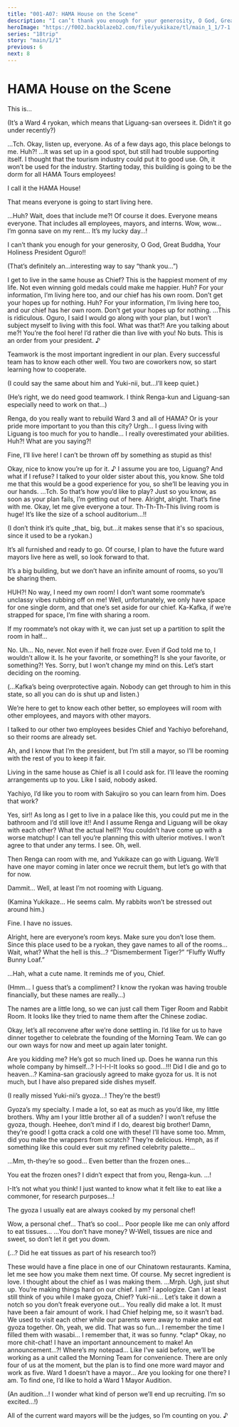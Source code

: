 ```yaml
---
title: "001-A07: HAMA House on the Scene"
description: "I can’t thank you enough for your generosity, O God, Great Buddha, Your Holiness President Oguro!!"
heroImage: "https://f002.backblazeb2.com/file/yukikaze/tl/main_1_1/7-1.jpg"
series: "18trip"
story: "main/1/1"
previous: 6
next: 8
---
```



# HAMA House on the Scene

<Divider loc="HAMA House" />

<StoryImg src="https://f002.backblazeb2.com/file/yukikaze/assets/bg/00_006_030.jpg" alt="HAMA House" type="bg" />

<Bubble mc>
This is…

<p class="t">(It’s a Ward 4 ryokan, which means that Liguang-san oversees it. Didn’t it go under recently?)</p>
</Bubble>

<Bubble character="Liguang">
…Tch.
</Bubble>

<Bubble character="Kafka">
Okay, listen up, everyone. As of a few days ago, this place belongs to me.
</Bubble>

<Bubble mc>
Huh?!
</Bubble>

<Bubble character="Liguang">
…It was set up in a good spot, but still had trouble supporting itself. I thought that the tourism industry could put it to good use.
</Bubble>

<Bubble character="Kafka">
Oh, it won’t be used for the industry. Starting today, this building is going to be the dorm for all HAMA Tours employees!

I call it the <span class="green">HAMA House</span>!

That means everyone is going to start living here.
</Bubble>

<Bubble character="Renga">
…Huh? Wait, does that include me?!
</Bubble>

<Bubble character="Kafka">
Of course it does. Everyone means everyone. That includes all employees, mayors, and interns.
</Bubble>

<Bubble character="Yachiyo">
Wow, wow… I’m gonna save on my rent… It’s my lucky day…!

I can’t thank you enough for your generosity, O God, Great Buddha, Your Holiness President Oguro!!
</Bubble>

<Bubble mc>
<p class="t">(That’s definitely an…interesting way to say “thank you…”)</p>
</Bubble>

<Bubble character="Yukikaze">
I get to live in the same house as Chief? This is the happiest moment of my life. Not even winning gold medals could make me happier.
</Bubble>

<Diff g="m">
<Bubble character="Kafka">
Huh? For your information, I’m living here too, and our chief has his own room. Don’t get your hopes up for nothing.
</Bubble>
</Diff>
<Diff g="f">
<Bubble character="Kafka">
Huh? For your information, I’m living here too, and our chief has her own room. Don’t get your hopes up for nothing.
</Bubble>
</Diff>

<Bubble character="Liguang">
…This is ridiculous. Oguro, I said I would go along with your plan, but I won’t subject myself to living with this fool.
</Bubble>

<Bubble character="Renga">
What was that?! Are you talking about me?! You’re the fool here! I’d rather die than live with you!
</Bubble>

<Bubble character="Kafka">
No buts. This is an order from your president.&nbsp;♪

Teamwork is the most important ingredient in our plan. Every successful team has to know each other well. You two are coworkers now, so start learning how to cooperate.
</Bubble>

<Bubble mc>
<p class="t">(I could say the same about him and Yuki-nii, but…I’ll keep quiet.)</p>

<p class="t">(He’s right, we do need good teamwork. I think Renga-kun and Liguang-san especially need to work on that…)</p>
</Bubble>

<Bubble character="Kafka">
Renga, do you really want to rebuild Ward 3 and all of HAMA? Or is your pride more important to you than this city?
</Bubble>

<Bubble character="Renga">
Urgh…
</Bubble>

<Bubble character="Kafka">
I guess living with Liguang is too much for you to handle… I really overestimated your abilities.
</Bubble>

<Bubble character="Renga">
Huh?! What are you saying?!

Fine, I’ll live here! I can’t be thrown off by something as stupid as this!
</Bubble>

<Bubble character="Kafka">
Okay, nice to know you’re up for it.&nbsp;♪ I assume you are too, Liguang?
</Bubble>

<Bubble character="Liguang">
And what if I refuse?
</Bubble>

<Bubble character="Kafka">
I talked to your older sister about this, you know. She told me that this would be a good experience for you, so she’ll be leaving you in our hands.
</Bubble>

<Bubble character="Liguang">
…Tch. So that’s how you’d like to play?
</Bubble>

<Bubble character="Renga">
Just so you know, as soon as your plan fails, I’m getting out of here.
</Bubble>

<Bubble character="Kafka">
Alright, alright. That’s fine with me. Okay, let me give everyone a tour.
</Bubble>

<Divider loc="HAMA House - Living Room" />

<StoryImg src="https://f002.backblazeb2.com/file/yukikaze/tl/main_1_1/7-1.jpg" alt="1" />

<Bubble character="Yachiyo">
Th-Th-Th-This living room is huge! It’s like the size of a school auditorium…!!
</Bubble>

<Bubble mc>
<p class="t">(I don’t think it’s quite _that_ big, but…it makes sense that it's so spacious, since it used to be a ryokan.)</p>
</Bubble>

<Bubble character="Kafka">
It’s all furnished and ready to go. Of course, I plan to have the future ward mayors live here as well, so look forward to that.

It’s a big building, but we don’t have an infinite amount of rooms, so you’ll be sharing them.
</Bubble>

<Bubble character="Renga">
HUH?! No way, I need my own room! I don’t want some roommate’s unclassy vibes rubbing off on me!
</Bubble>

<Bubble character="Kafka">
Well, unfortunately, we only have space for one single dorm, and that one’s set aside for our chief.
</Bubble>

<Bubble mc>
Ka-Kafka, if we’re strapped for space, I’m fine with sharing a room.

If my roommate’s not okay with it, we can just set up a partition to split the room in half…
</Bubble>

<Bubble character="Kafka">
No.
</Bubble>

<Bubble mc>
Uh…
</Bubble>

<Bubble character="Kafka">
No, never. Not even if hell froze over. Even if God told me to, I wouldn’t allow it.
</Bubble>

<Diff g="m">
<Bubble character="Renga">
Is he your favorite, or something?!
</Bubble>
</Diff>
<Diff g="f">
<Bubble character="Renga">
Is she your favorite, or something?!
</Bubble>
</Diff>

<Bubble character="Kafka">
Yes. Sorry, but I won’t change my mind on this. Let’s start deciding on the rooming.
</Bubble>

<Bubble mc>
<p class="t">(…Kafka’s being overprotective again. Nobody can get through to him in this state, so all you can do is shut up and listen.)</p>
</Bubble>

<Bubble character="Kafka">
We’re here to get to know each other better, so employees will room with other employees, and mayors with other mayors.

I talked to our other two employees besides Chief and Yachiyo beforehand, so their rooms are already set.

Ah, and I know that I’m the president, but I’m still a mayor, so I’ll be rooming with the rest of you to keep it fair.
</Bubble>

<Bubble character="Yukikaze">
Living in the same house as Chief is all I could ask for. I’ll leave the rooming arrangements up to you.
</Bubble>

<Bubble character="Kafka">
Like I said, nobody asked.

Yachiyo, I’d like you to room with Sakujiro so you can learn from him. Does that work?
</Bubble>

<Bubble character="Yachiyo">
Yes, sir!! As long as I get to live in a palace like this, you could put me in the bathroom and I’d still love it!!
</Bubble>

<Bubble character="Kafka">
And I assume Renga and Liguang will be okay with each other?
</Bubble>

<Bubble character="Renga">
What the actual hell?! You couldn’t have come up with a worse matchup!
</Bubble>

<Bubble character="Liguang">
I can tell you’re planning this with ulterior motives. I won’t agree to that under any terms.
</Bubble>

<Bubble character="Kafka">
I see. Oh, well.

Then Renga can room with me, and Yukikaze can go with Liguang. We’ll have one mayor coming in later once we recruit them, but let’s go with that for now.
</Bubble>

<Bubble character="Renga">
Dammit… Well, at least I’m not rooming with Liguang.
</Bubble>

<Bubble character="Liguang">
<p class="t">(Kamina Yukikaze… He seems calm. My rabbits won’t be stressed out around him.)</p>

Fine. I have no issues.
</Bubble>

<Bubble character="Kafka">
Alright, here are everyone’s room keys. Make sure you don’t lose them.
</Bubble>

<Bubble mc>
Since this place used to be a ryokan, they gave names to all of the rooms… Wait, what?
</Bubble>

<StoryImg src="https://f002.backblazeb2.com/file/yukikaze/assets/obj/014.webp" alt="Room keys" type="obj" />

<Bubble character="Renga">
What the hell is this…? “Dismemberment Tiger?”
</Bubble>

<Bubble character="Yukikaze">
“Fluffy Wuffy Bunny Loaf.”

…Hah, what a cute name. It reminds me of you, Chief.
</Bubble>

<Bubble mc>
<p class="t">(Hmm… I guess that’s a compliment? I know the ryokan was having trouble financially, but these names are really…)</p>
</Bubble>

<Bubble character="Kafka">
The names are a little long, so we can just call them Tiger Room and Rabbit Room. It looks like they tried to name them after the Chinese zodiac.

Okay, let’s all reconvene after we’re done settling in. I’d like for us to have dinner together to celebrate the founding of the Morning Team. We can go our own ways for now and meet up again later tonight.
</Bubble>

<Bubble character="Renga">
Are you kidding me? He’s got so much lined up. Does he wanna run this whole company by himself…?
</Bubble>

<Divider loc="HAMA House - Dining Room" />

<StoryImg src="https://f002.backblazeb2.com/file/yukikaze/tl/main_1_1/7-2.jpg" alt="2" />

<Bubble character="Yachiyo">
I-I-I-I-It looks so good…!!! Did I die and go to heaven…?
</Bubble>

<Bubble character="Sakujiro">
Kamina-san graciously agreed to make gyoza for us. It is not much, but I have also prepared side dishes myself.
</Bubble>

<Bubble mc>
<p class="t">(I really missed Yuki-nii’s gyoza…! They’re the best!)</p>
</Bubble>

<Bubble character="Yukikaze">
Gyoza’s my specialty. I made a lot, so eat as much as you’d like, my little brothers.
</Bubble>

<Bubble character="Kafka">
Why am I your little brother all of a sudden? I won’t refuse the gyoza, though.
</Bubble>

<Bubble character="Daniel">
Heehee, don’t mind if I do, dearest big brother! Damn, they’re good! I gotta crack a cold one with these!
</Bubble>

<Bubble character="Nayuki">
I’ll have some too. Mmm, did you make the wrappers from scratch? They’re delicious.
</Bubble>

<Bubble character="Renga">
Hmph, as if something like this could ever suit my refined celebrity palette…

…Mm, th-they’re so good… <span class="small">Even better than the frozen ones…</span>
</Bubble>

<Bubble mc>
You eat the frozen ones? I didn’t expect that from you, Renga-kun.
</Bubble>

<Bubble character="Renga">
…!

I-It’s not what you think! I just wanted to know what it felt like to eat like a commoner, for research purposes…!

The gyoza I usually eat are always cooked by my personal chef!
</Bubble>

<Bubble character="Yachiyo">
Wow, a personal chef… That’s so cool… Poor people like me can only afford to eat tissues…
</Bubble>

<Bubble character="Renga">
…You don’t have money? W-Well, tissues are nice and sweet, so don’t let it get you down.
</Bubble>

<Bubble mc>
<p class="t">(…? Did he eat tissues as part of his research too?)</p>
</Bubble>

<Bubble character="Liguang">
These would have a fine place in one of our Chinatown restaurants. Kamina, let me see how you make them next time.
</Bubble>

<Bubble character="Yukikaze">
Of course. My secret ingredient is love. I thought about the chief as I was making them.
</Bubble>

<Bubble mc>
…Mrph.
</Bubble>

<Bubble character="Kafka">
Ugh, just shut up. You’re making things hard on our chief.
</Bubble>

<Bubble character="Yukikaze">
I am? I apologize. Can I at least still think of you while I make gyoza, Chief?
</Bubble>

<Bubble mc>
Yuki-nii… Let’s take it down a notch so you don’t freak everyone out…
</Bubble>

<Bubble character="Nayuki">
You really did make a lot. It must have been a fair amount of work.
</Bubble>

<Bubble character="Yukikaze">
I had Chief helping me, so it wasn’t bad. We used to visit each other while our parents were away to make and eat gyoza together.
</Bubble>

<Bubble mc>
Oh, yeah, we did. That was so fun… I remember the time I filled them with wasabi…
</Bubble>

<Bubble character="Yukikaze">
I remember that, it was so funny.
</Bubble>

<Bubble character="Kafka">
&ast;clap&ast; Okay, no more chit-chat! I have an important announcement to make!
</Bubble>

<Bubble character="Yachiyo">
An announcement…?! Where’s my notepad…
</Bubble>

<Bubble character="Kafka">
Like I’ve said before, we’ll be working as a unit called the <span class="green">Morning Team</span> for convenience. There are only four of us at the moment, but the plan is to find one more ward mayor and work as five.
</Bubble>

<Bubble character="Liguang">
Ward 1 doesn’t have a mayor… Are you looking for one there?
</Bubble>

<Bubble character="Kafka">
I am. To find one, I’d like to hold a Ward 1 Mayor Audition.
</Bubble>

<Bubble mc>
<p class="t">(An audition…! I wonder what kind of person we’ll end up recruiting. I’m so excited…!)</p>
</Bubble>

<Bubble character="Kafka">
All of the current ward mayors will be the judges, so I’m counting on you.&nbsp;♪
</Bubble>
